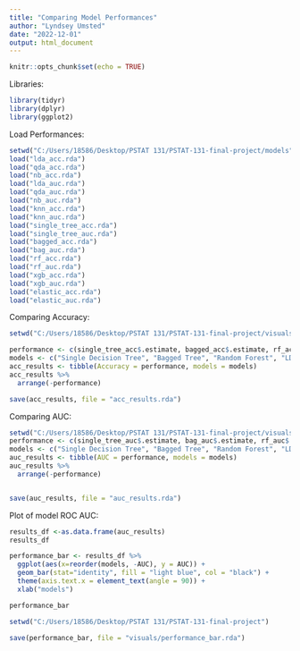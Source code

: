 ```yaml
---
title: "Comparing Model Performances"
author: "Lyndsey Umsted"
date: "2022-12-01"
output: html_document
---
```


```r
knitr::opts_chunk$set(echo = TRUE)
```


Libraries:
```r
library(tidyr)
library(dplyr)
library(ggplot2)
```


Load Performances:
```r
setwd("C:/Users/18586/Desktop/PSTAT 131/PSTAT-131-final-project/models")
load("lda_acc.rda")
load("qda_acc.rda")
load("nb_acc.rda")
load("lda_auc.rda")
load("qda_auc.rda")
load("nb_auc.rda")
load("knn_acc.rda")
load("knn_auc.rda")
load("single_tree_acc.rda")
load("single_tree_auc.rda")
load("bagged_acc.rda")
load("bag_auc.rda")
load("rf_acc.rda")
load("rf_auc.rda")
load("xgb_acc.rda")
load("xgb_auc.rda")
load("elastic_acc.rda")
load("elastic_auc.rda")
```



Comparing Accuracy:

```r
setwd("C:/Users/18586/Desktop/PSTAT 131/PSTAT-131-final-project/visuals")

performance <- c(single_tree_acc$.estimate, bagged_acc$.estimate, rf_acc$.estimate, lda_acc$.estimate, qda_acc$.estimate,nb_acc$.estimate, knn_acc$.estimate, xgb_acc$.estimate, elastic_acc$.estimate)
models <- c("Single Decision Tree", "Bagged Tree", "Random Forest", "LDA", "QDA", "Naive Bayes", "KNN", "XGBoost", "Elastic-Net  Regression")
acc_results <- tibble(Accuracy = performance, models = models)
acc_results %>% 
  arrange(-performance)

save(acc_results, file = "acc_results.rda")
```

Comparing AUC:

```r
setwd("C:/Users/18586/Desktop/PSTAT 131/PSTAT-131-final-project/visuals")
performance <- c(single_tree_auc$.estimate, bag_auc$.estimate, rf_auc$.estimate, lda_auc$.estimate, qda_auc$.estimate, nb_auc$.estimate, knn_auc$.estimate, xgb_auc$.estimate, elastic_auc$.estimate)
models <- c("Single Decision Tree", "Bagged Tree", "Random Forest", "LDA", "QDA", "Naive Bayes", "KNN", "XGBoost", "Elastic-Net  Regression")
auc_results <- tibble(AUC = performance, models = models)
auc_results %>% 
  arrange(-performance)


save(auc_results, file = "auc_results.rda")
```


Plot of model ROC AUC:
```r
results_df <-as.data.frame(auc_results)
results_df

performance_bar <- results_df %>% 
  ggplot(aes(x=reorder(models, -AUC), y = AUC)) +
  geom_bar(stat="identity", fill = "light blue", col = "black") +
  theme(axis.text.x = element_text(angle = 90)) +
  xlab("models")

performance_bar

setwd("C:/Users/18586/Desktop/PSTAT 131/PSTAT-131-final-project")

save(performance_bar, file = "visuals/performance_bar.rda")
```





